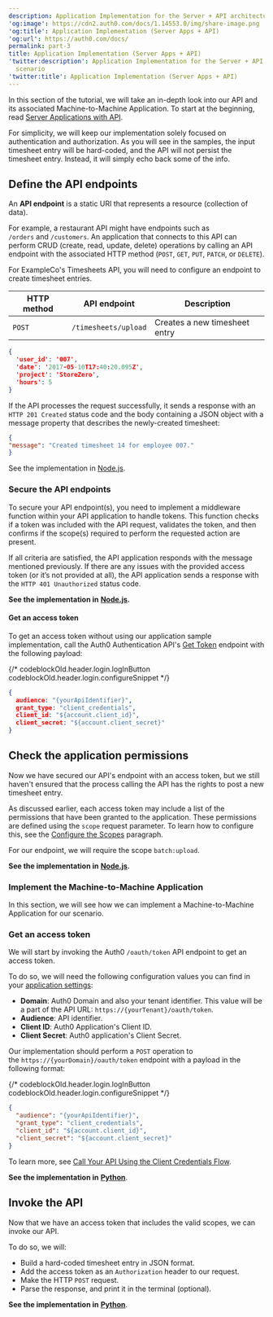 ```yaml
---
description: Application Implementation for the Server + API architecture scenario
'og:image': https://cdn2.auth0.com/docs/1.14553.0/img/share-image.png
'og:title': Application Implementation (Server Apps + API)
'og:url': https://auth0.com/docs/
permalink: part-3
title: Application Implementation (Server Apps + API)
'twitter:description': Application Implementation for the Server + API architecture
  scenario
'twitter:title': Application Implementation (Server Apps + API)
---
```

In this section of the tutorial, we will take an in-depth look into our API and its associated Machine-to-Machine Application. To start at the beginning, read [Server Applications with API](/get-started/architecture-scenarios/server-application-api).

<Callout icon="file-lines" color="#0EA5E9" iconType="regular">

For simplicity, we will keep our implementation solely focused on authentication and authorization. As you will see in the samples, the input timesheet entry will be hard-coded, and the API will not persist the timesheet entry. Instead, it will simply echo back some of the info.

</Callout>

## Define the API endpoints

An **API endpoint** is a static URI that represents a resource (collection of data).

For example, a restaurant API might have endpoints such as `/orders` and `/customers`. An application that connects to this API can perform CRUD (create, read, update, delete) operations by calling an API endpoint with the associated HTTP method (`POST`, `GET`, `PUT`, `PATCH`, or `DELETE`).

For ExampleCo's Timesheets API, you will need to configure an endpoint to create timesheet entries.

<table class="table"><thead>
<tr>
<th><strong>HTTP method</strong></th>
<th><strong>API endpoint</strong></th>
<th><strong>Description</strong></th>
</tr>
</thead>
<tbody>
<tr>
<td><code>POST</code></td>
<td><code>/timesheets/upload</code></td>
<td>Creates a new timesheet entry</td>
</tr>
</tbody>
</table>

```json lines
{
  'user_id': '007',
  'date': '2017-05-10T17:40:20.095Z',
  'project': 'StoreZero',
  'hours': 5
}
```






If the API processes the request successfully, it sends a response with an `HTTP 201 Created` status code and the body containing a JSON object with a message property that describes the newly-created timesheet:

```json lines
{
"message": "Created timesheet 14 for employee 007."
}
```






<Callout icon="file-lines" color="#0EA5E9" iconType="regular">

See the implementation in [Node.js](/get-started/architecture-scenarios/server-application-api/api-implementation-nodejs#1-define-the-api-endpoint).

</Callout>

### Secure the API endpoints

To secure your API endpoint(s), you need to implement a middleware function within your API application to handle tokens. This function checks if a token was included with the API request, validates the token, and then confirms if the scope(s) required to perform the requested action are present.

If all criteria are satisfied, the API application responds with the message mentioned previously. If there are any issues with the provided <Tooltip tip="Access Token: Authorization credential, in the form of an opaque string or JWT, used to access an API." cta="View Glossary" href="/glossary?term=access+token">access token</Tooltip> (or it’s not provided at all), the API application sends a response with the `HTTP 401 Unauthorized` status code.

**See the implementation in** [**Node.js**](/get-started/architecture-scenarios/server-application-api/api-implementation-nodejs#2-secure-the-api-endpoint)**.**

#### Get an access token

To get an access token without using our application sample implementation, call the Auth0 Authentication API's [Get Token](https://auth0.com/docs/api/authentication#get-token54) endpoint with the following payload:

{/* codeblockOld.header.login.logInButton codeblockOld.header.login.configureSnippet */}


```json lines
{
  audience: "{yourApiIdentifier}",
  grant_type: "client_credentials",
  client_id: "${account.client_id}",
  client_secret: "${account.client_secret}"
}
```






## Check the application permissions

Now we have secured our API's endpoint with an access token, but we still haven't ensured that the process calling the API has the rights to post a new timesheet entry.

As discussed earlier, each access token may include a list of the permissions that have been granted to the application. These permissions are defined using the `scope` request parameter. To learn how to configure this, see the [Configure the Scopes](/get-started/architecture-scenarios/server-application-api/part-3#configure-the-scopes) paragraph.

For our endpoint, we will require the scope `batch:upload`.

**See the implementation in** [**Node.js**](/get-started/architecture-scenarios/server-application-api/api-implementation-nodejs#3-check-the-client-permissions)**.**

### Implement the Machine-to-Machine Application

In this section, we will see how we can implement a Machine-to-Machine Application for our scenario.

### Get an access token

We will start by invoking the Auth0 `/oauth/token` API endpoint to get an access token.

To do so, we will need the following configuration values you can find in your [application settings](https://manage.auth0.com/#/applications):

* **Domain**: Auth0 Domain and also your tenant identifier. This value will be a part of the API URL: `https://{yourTenant}/oauth/token`.
* **<Tooltip tip="Audience: Unique identifier of the audience for an issued token. Named aud in a token, its value contains the ID of either an application (Client ID) for an ID Token or an API (API Identifier) for an Access Token." cta="View Glossary" href="/glossary?term=Audience">Audience</Tooltip>**: API identifier.
* **<Tooltip tip="Client ID: Identification value given to your registered resource from Auth0." cta="View Glossary" href="/glossary?term=Client+ID">Client ID</Tooltip>**: Auth0 Application's Client ID.
* **<Tooltip tip="Client Secret: Secret used by a client (application) to authenticate with the Authorization Server; it should be known to only the client and the Authorization Server and must be sufficiently random to not be guessable." cta="View Glossary" href="/glossary?term=Client+Secret">Client Secret</Tooltip>**: Auth0 application's Client Secret.

Our implementation should perform a `POST` operation to the `https://{yourDomain}/oauth/token` endpoint with a payload in the following format:

{/* codeblockOld.header.login.logInButton codeblockOld.header.login.configureSnippet */}


```json lines
{
  "audience": "{yourApiIdentifier}",
  "grant_type": "client_credentials",
  "client_id": "${account.client_id}",
  "client_secret": "${account.client_secret}"
}
```






To learn more, see [Call Your API Using the Client Credentials Flow](/get-started/authentication-and-authorization-flow/client-credentials-flow/call-your-api-using-the-client-credentials-flow).

**See the implementation in** [**Python**](/get-started/architecture-scenarios/server-application-api/cron-implementation-python#get-an-access-token).

## Invoke the API

Now that we have an access token that includes the valid scopes, we can invoke our API.

To do so, we will:

* Build a hard-coded timesheet entry in JSON format.
* Add the access token as an `Authorization` header to our request.
* Make the HTTP `POST` request.
* Parse the response, and print it in the terminal (optional).

**See the implementation in** [**Python**](/get-started/architecture-scenarios/server-application-api/cron-implementation-python#invoke-the-api).